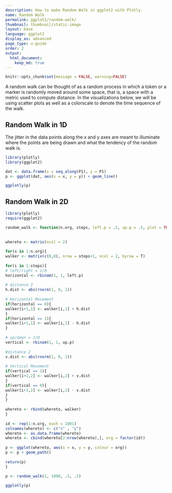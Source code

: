 ```yaml
---
description: How to make Random Walk in ggplot2 with Plotly.
name: Random Walk
permalink: ggplot2/random-walk/
thumbnail: thumbnail/static-image
layout: base
language: ggplot2
display_as: advanced
page_type: u-guide
order: 2
output:
  html_document:
    keep_md: true
---
```


```r
knitr::opts_chunk$set(message = FALSE, warning=FALSE)
```

A random walk can be thought of as a random process in which a token or a marker is randomly moved around some space, that is, a space with a metric used to compute distance. In the visualizations below, we will be using scatter plots as well as a colorscale to denote the time sequence of the walk.

## Random Walk in 1D

The jitter in the data points along the x and y axes are meant to illuminate where the points are being drawn and what the tendency of the random walk is.

```r
library(plotly)
library(ggplot2)

dat <- data.frame(x = seq_along(P1), y = P1)
p <- ggplot(dat, aes(x = x, y = y)) + geom_line()

ggplotly(p)
```


<!--------------------- EXAMPLE BREAK ------------------------->

## Random Walk in 2D


```r
library(plotly)
require(ggplot2)

random_walk <- function(n.org, steps, left.p = .5, up.p = .5, plot = TRUE){
 
 
whereto <- matrix(ncol = 2)
 
for(x in 1:n.org){
walker <- matrix(c(0,0), nrow = steps+1, ncol = 2, byrow = T)
 
for(i in 1:steps){
# left/right = 1/0
horizontal <- rbinom(1, 1, left.p)
 
# distance 2
h.dist <- abs(rnorm(1, 0, 1))
 
# Horizontal Movement
if(horizontal == 0){
walker[i+1,1] <- walker[i,1] + h.dist
}
if(horizontal == 1){
walker[i+1,1] <- walker[i,1] - h.dist
}
 
# up/down = 1/0
vertical <- rbinom(1, 1, up.p)
 
#distance 2
v.dist <- abs(rnorm(1, 0, 1))
 
# Vertical Movement
if(vertical == 1){
walker[i+1,2] <- walker[i,2] + v.dist
}
if(vertical == 0){
walker[i+1,2] <- walker[i,2] - v.dist
}
}
 
whereto <- rbind(whereto, walker)
}
 
id <- rep(1:n.org, each = 1001)
colnames(whereto) <- c("x" , "y")
whereto <- as.data.frame(whereto)
whereto <- cbind(whereto[2:nrow(whereto),], org = factor(id))
 
p <- ggplot(whereto, aes(x = x, y = y, colour = org))
p <- p + geom_path()
 
return(p)
}
 
p <- random_walk(1, 1000, .5, .5)

ggplotly(p)
```

<!--------------------- EXAMPLE BREAK ------------------------->